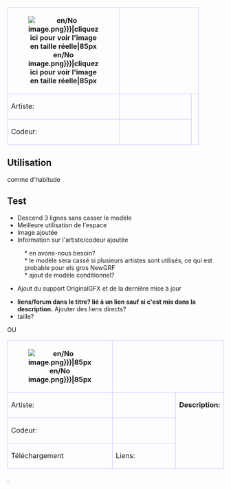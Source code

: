 {| align="left" style="width:100%; font-size:90%; margin:0px; margin-top:1px;"
 |-  style="background-color:#e7ebff;"
 ! rowspan="3" width="85" height="85" style="border: 1px solid #c7c8fe;"|[[File:{{{Image|en/No image.png}}}|cliquez ici pour voir l'image en taille réelle|85px]]
 | colspan="3" style="border: 1px solid #c7c8fe;font-size:12px" |&nbsp;&nbsp;'''{{{Titre|Titre}}}'''
 | style="border: 1px solid #c7c8fe; width:150px"| Support GFX du TTD original {{#ifeq:{{{Symlink|}}}|non|{{en/Check|no}}|{{en/Check|yes}}}}
 | style="border: 1px solid #c7c8fe; width:130px"| Dernière mise à jour: {{{Màj|00/00/00}}}
 |- style="background-color:#e7ebff;"
 ! style="border: 1px solid #c7c8fe; width:50px"|Artiste:
 | style="border: 1px solid #c7c8fe; width:150px"|{{en/User|{{{Artiste|}}}}}
 | rowspan="2" colspan="3"  style="border: 1px solid #c7c8fe; vertical-align:text-top;"|{{{Description|}}}
 |- style="background-color:#e7ebff;"
 ! style="border: 1px solid #c7c8fe;"|Codeur:
 | style="border: 1px solid #c7c8fe;"|{{en/User|{{{Codeur|}}}}}
|}<noinclude>{{en/-}}
<!--
{{#IF: {{{Artiste|}}} | |
 {{!}} rowspan="2" colspan="5"  style="border: 1px solid #c7c8fe; vertical-align:text-top;"{{!}}{{{Description|}}}
}}
-->
==Utilisation==

comme d'habitude 


==Test==
* Descend 3 lignes sans casser le modèle
* Meilleure utilisation de l'espace
* Image ajoutée
* Information sur l'artiste/codeur ajoutée
: * en avons-nous besoin?
: * le modèle sera cassé si plusieurs artistes sont utilisés, ce qui est probable pour els gros NewGRF
: * ajout de modèle conditionnel?
* Ajout du support OriginalGFX et de la dernière mise à jour


* '''liens/forum dans le titre? lié à un lien sauf si c'est mis dans la description.'''  Ajouter des liens directs?
* taille?

OU

{| align="left" style="width:100%; font-size:90%; margin:0px; margin-top:1px;"
 |-  style="background-color:#e7ebff;"
 ! rowspan="3" width="85" height="85" style="border: 1px solid #c7c8fe;"|[[File:{{{Image|en/No image.png}}}|85px]]
 | colspan="3" style="border: 1px solid #c7c8fe;font-size:12px" |  '''{{{Titre|Titre}}}'''
 | style="border: 1px solid #c7c8fe; width:150px"| Support GFX du TTD original {{#ifeq:{{{Symlink|}}}|non|{{en/Check|no}}|{{en/Check|yes}}}}
 | style="border: 1px solid #c7c8fe; width:120px"| Dernière mise à jour: {{{Màj|00/00/00}}}
 |- style="background-color:#e7ebff;"
 ! style="border: 1px solid #c7c8fe; width:50px"|Artiste:
 | style="border: 1px solid #c7c8fe; width:150px"|{{{Artiste|}}}
 | rowspan="3" colspan="3"  style="border: 1px solid #c7c8fe; vertical-align:text-top;"|'''Description:'''{{{Description|}}}
 |- style="background-color:#e7ebff;"
 ! style="border: 1px solid #c7c8fe;"|Codeur:
 | style="border: 1px solid #c7c8fe;"|{{{Codeur|}}}
 |- style="background-color:#e7ebff;"
 !style="border: 1px solid #c7c8fe;"|Téléchargement
 ! style="border: 1px solid #c7c8fe;"|Liens:
 | style="border: 1px solid #c7c8fe;"|{{{Liens|}}} 
|}
.
</noinclude>